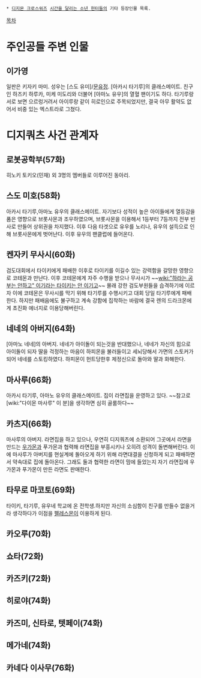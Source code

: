  * [[디지몬 크로스워즈]] [[시간을 달리는 소년 헌터들]]의 기타 등장인물 목록. 

[[목차]]

= 주인공들 주변 인물 =
== 이가영 ==
일판은 키자키 마미. 성우는 [스도 유미]/[[문유정]]. [아카시 타기루]의 클래스메이트. 친구인 하즈키 하루카, 미케 미도리와 더불어 [아마노 유우]의 열혈 팬이기도 하다. 타기루랑 서로 보면 으르렁거려서 아이루랑 같이 히로인으로 주목되었지만, 결국 아무 활약도 없어서 비중 있는 엑스트라로 그쳤다.

= 디지쿼츠 사건 관계자 =
== 로봇공학부(57화) ==
히노키 토키오(민재) 외 3명의 멤버들로 이루어진 동아리.
== 스도 미호(58화) ==
아카시 타기루,아마노 유우의 클래스메이트.
자기보다 성적이 높은 아이들에게 열등감을 품은 영향으로 브롯사몬과 조우하였으며, 브롯사몬을 이용해서 1등부터 7등까지 전부 빈사로 만들어 상위권을 차지했다. 이후 다음 타겟으로 유우를 노리나, 유우의 설득으로 인해 브롯사몬에게 벗어난다. 이후 유우의 팬클럽에 들어온다.
== 켄자키 무사시(60화) ==
검도대회에서 타이키에게 패배한 이후로 타이키를 이길수 있는 강력함을 갈망한 영향으로 코테몬과 만난다. 이후 코테몬에게 자주 수행을 받으나 무사시가 ~~[[wiki:"하라는 공부는 안하고" 이기라는 타이키는 안 이기고]]~~ 몰래 강한 검도부원들을 습격하기에 이르자 이에 코테몬은 무사시를 막기 위해 타기루를 수행시키고 대회 당일 타기루에게 패배한다. 하지만 패배음에도 불구하고 계속 강함에 집착하는 바람에 결국 렌의 드라크몬에게 초진화 에너지로 이용당해버린다.
== 네네의 아버지(64화) ==
[아마노 네네]의 아버지.
네네가 아이돌이 되는것을 반대했으나, 네네가 자신의 힘으로 아이돌이 되자 딸을 걱정하는 마음이 하피몬을 불러들이고 세뇌당해서 가면의 스토커가 되어 네네를 스토킹하였다. 하피몬이 헌트당한후 제정신으로 돌아와 딸과 화해한다.
== 마사루(66화) ==
아카시 타기루, 아마노 유우의 클래스메이트. 집이 라면집을 운영하고 있다. ~~참고로 [wiki:"다이몬 마사루" 이 분]을 생각하면 심히 골룸하다~~
== 카츠지(66화) ==
마사루의 아버지. 라면집을 하고 있으나, 우연히 디지쿼츠에 소환되어 그곳에서 라면을 만드는 [[우가몬]]과 푸가몬과 협력해 라면집을 부흥시키나 오히려 성격이 돌변해버린다. 이에 마사루가 아버지를 현실계에 돌아오게 하기 위해 라면대결을 신청하게 되고 패배하면서 약속대로 집에 돌아온다. 그래도 둘과 협력한 라면이 맘에 들었는지 자기 라면집에 우가몬과 푸가몬이 만든 라면도 판매한다.
== 타무로 마코토(69화) ==
타이키, 타기루, 유우네 학교에 온 전학생.하지만 자신의 소심함이 친구를 만들수 없을거라 생각하다가 이점을 [[펠레스몬]]이 이용하게 된다.
== 카오루(70화) ==
== 쇼타(72화) ==
== 카즈키(72화) ==
== 히로야(74화) ==
== 카즈미, 신타로, 텟페이(74화) ==
== 메가네(74화) ==
== 카네다 이사무(76화) ==
